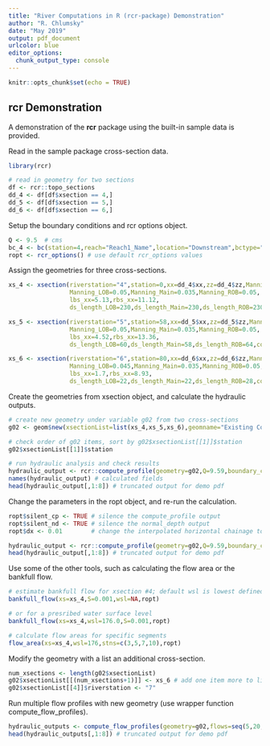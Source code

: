 ---
title: "River Computations in R (rcr-package) Demonstration"
author: "R. Chlumsky"
date: "May 2019"
output: pdf_document
urlcolor: blue
editor_options: 
  chunk_output_type: console
---

```{r setup, include=FALSE}
knitr::opts_chunk$set(echo = TRUE)
```

## rcr Demonstration

A demonstration of the **rcr** package using the built-in sample data is provided.

Read in the sample package cross-section data.

```{r}
library(rcr)

# read in geometry for two sections
df <- rcr::topo_sections
dd_4 <- df[df$xsection == 4,]
dd_5 <- df[df$xsection == 5,]
dd_6 <- df[df$xsection == 6,]
```

Setup the boundary conditions and rcr options object.

```{r}
Q <- 9.5  # cms
bc_4 <- bc(station=4,reach="Reach1_Name",location="Downstream",bctype="Normal Depth",bcvalue=0.012)
ropt <- rcr_options() # use default rcr_options values

```

Assign the geometries for three cross-sections.

```{r}
xs_4 <- xsection(riverstation="4",station=0,xx=dd_4$xx,zz=dd_4$zz,Manning=dd_4$nn,
                 Manning_LOB=0.05,Manning_Main=0.035,Manning_ROB=0.05,
                 lbs_xx=5.13,rbs_xx=11.12,
                 ds_length_LOB=230,ds_length_Main=230,ds_length_ROB=230,contraction_coeff=0.1,expansion_coeff=0.3)

xs_5 <- xsection(riverstation="5",station=58,xx=dd_5$xx,zz=dd_5$zz,Manning=dd_5$nn,
                 Manning_LOB=0.05,Manning_Main=0.035,Manning_ROB=0.05,
                 lbs_xx=4.52,rbs_xx=13.36,
                 ds_length_LOB=60,ds_length_Main=58,ds_length_ROB=64,contraction_coeff=0.1,expansion_coeff=0.3)

xs_6 <- xsection(riverstation="6",station=80,xx=dd_6$xx,zz=dd_6$zz,Manning=dd_6$nn,
                 Manning_LOB=0.045,Manning_Main=0.035,Manning_ROB=0.05,
                 lbs_xx=1.7,rbs_xx=8.93,
                 ds_length_LOB=22,ds_length_Main=22,ds_length_ROB=28,contraction_coeff=0.1,expansion_coeff=0.3)

```

Create the geometries from xsection object, and calculate the hydraulic outputs.

```{r}
# create new geometry under variable g02 from two cross-sections
g02 <- geom$new(xsectionList=list(xs_4,xs_5,xs_6),geomname="Existing Condition 20190121")

# check order of g02 items, sort by g02$xsectionList[[1]]$station
g02$xsectionList[[1]]$station

# run hydraulic analysis and check results
hydraulic_output <- rcr::compute_profile(geometry=g02,Q=9.59,boundary_conditions=bc_4,options=ropt)
names(hydraulic_output) # calculated fields
head(hydraulic_output[,1:8]) # truncated output for demo pdf
```
Change the parameters in the ropt object, and re-run the calculation.

```{r}
ropt$silent_cp <- TRUE # silence the compute_profile output
ropt$silent_nd <- TRUE # silence the normal_depth output
ropt$dx <- 0.01        # change the interpolated horizontal chainage to 5cm, more coarse resolution

hydraulic_output <- rcr::compute_profile(geometry=g02,Q=9.59,boundary_conditions=bc_4,options=ropt)
head(hydraulic_output[,1:8]) # truncated output for demo pdf
```

Use some of the other tools, such as calculating the flow area or the bankfull flow.
```{r}
# estimate bankfull flow for xsection #4; default wsl is lowest defined bank height
bankfull_flow(xs=xs_4,S=0.001,wsl=NA,ropt)

# or for a presribed water surface level
bankfull_flow(xs=xs_4,wsl=176.0,S=0.001,ropt)

# calculate flow areas for specific segments
flow_area(xs=xs_4,wsl=176,stns=c(3,5,7,10),ropt)
```

Modify the geometry with a list an additional cross-section.
```{r}
num_xsections <- length(g02$xsectionList)
g02$xsectionList[[(num_xsections+1)]] <- xs_6 # add one item more to list
g02$xsectionList[[4]]$riverstation <- "7"
```

Run multiple flow profiles with new geometry (use wrapper function compute_flow_profiles).
```{r}
hydraulic_outputs <- compute_flow_profiles(geometry=g02,flows=seq(5,20,5),boundary_conditions=bc_4,options=ropt)
head(hydraulic_outputs[,1:8]) # truncated output for demo pdf
```

